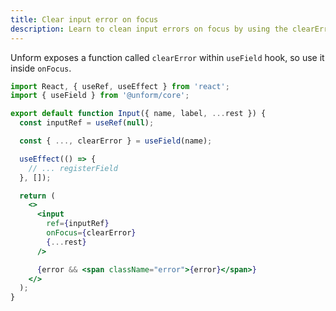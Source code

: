 ```yaml
---
title: Clear input error on focus
description: Learn to clean input errors on focus by using the clearError method
---
```


Unform exposes a function called `clearError` within `useField` hook, so use it
inside `onFocus`.

```jsx title=components/Input.js lineNumbers=true
import React, { useRef, useEffect } from 'react';
import { useField } from '@unform/core';

export default function Input({ name, label, ...rest }) {
  const inputRef = useRef(null);

  const { ..., clearError } = useField(name);

  useEffect(() => {
    // ... registerField
  }, []);

  return (
    <>
      <input
        ref={inputRef}
        onFocus={clearError}
        {...rest}
      />

      {error && <span className="error">{error}</span>}
    </>
  );
}
```

